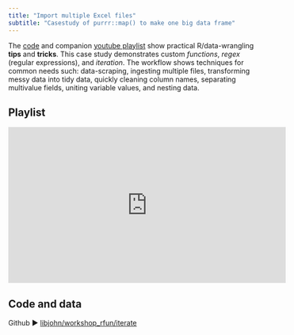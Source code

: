 ```yaml
---
title: "Import multiple Excel files"
subtitle: "Casestudy of purrr::map() to make one big data frame"
---
```


The [code](https://github.com/libjohn/workshop_rfun_iterate) and companion [youtube playlist](https://www.youtube.com/watch?v=QgasjZGhWlk&list=PLIUcX1JrVUNWW7RgPh9ysmJM3mBpIAlYG&index=1) show practical R/data-wrangling **tips** and **tricks**. This case study demonstrates custom *functions*, *regex* (regular expressions), and *iteration*. The workflow shows techniques for common needs such: data-scraping, ingesting multiple files, transforming messy data into tidy data, quickly cleaning column names, separating multivalue fields, uniting variable values, and nesting data.

## Playlist

<iframe width="560" height="315" src="https://www.youtube.com/embed/videoseries?list=PLIUcX1JrVUNWW7RgPh9ysmJM3mBpIAlYG" title="YouTube video player" frameborder="0" allow="accelerometer; autoplay; clipboard-write; encrypted-media; gyroscope; picture-in-picture; web-share" allowfullscreen>

</iframe>

## Code and data

Github ▶️ [libjohn/workshop_rfun/iterate](https://github.com/libjohn/workshop_rfun_iterate)

